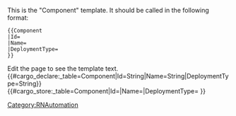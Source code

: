 <noinclude>
This is the "Component" template.
It should be called in the following format:

<pre>
{{Component
|Id=
|Name=
|DeploymentType=
}}
</pre>
Edit the page to see the template text.
{{#cargo_declare:_table=Component|Id=String|Name=String|DeploymentType=String}}
</noinclude><includeonly>{{#cargo_store:_table=Component|Id={{{Id|}}}|Name={{{Name|}}}|DeploymentType={{{DeploymentType|}}} }}
</includeonly><noinclude>[[Category:RNAutomation]]</noinclude>